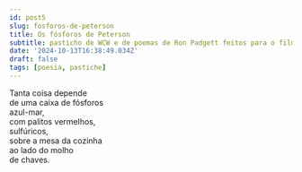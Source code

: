 ```yaml
---
id: post5
slug: fosforos-de-peterson
title: Os fósforos de Peterson
subtitle: pasticho de WCW e de poemas de Ron Padgett feitos para o filme 'Peterson'
date: '2024-10-13T16:38:49.034Z'
draft: false
tags: [poesia, pastiche]
---
```


Tanta coisa depende  
de uma caixa de fósforos  
azul-mar,  
com palitos vermelhos,  
sulfúricos,  
sobre a mesa da cozinha  
ao lado do molho  
de chaves.
